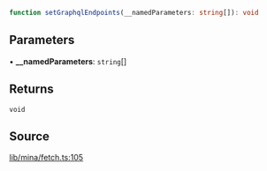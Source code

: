 ```ts
function setGraphqlEndpoints(__namedParameters: string[]): void
```

## Parameters

• **\_\_namedParameters**: `string`[]

## Returns

`void`

## Source

[lib/mina/fetch.ts:105](https://github.com/o1-labs/o1js/blob/6ebbc23710f6de023fea6d83dc93c5a914c571f2/src/lib/mina/fetch.ts#L105)
